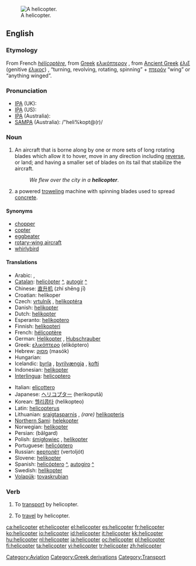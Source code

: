 [[Image:Bell 206L3 (D-HASA).jpg|thumb|right|A helicopter.]]
==English==

===Etymology===
From French ''[[hélicoptère]]'', from [[Greek]] [[ελικόπτερον]] {{italbrac|helikopteron}}, from [[Ancient Greek]] [[έλιξ]] (genitive [[έλικος]]) {{italbrac|helix}}, {{italbrac|helikos}} “turning, revolving, rotating, spinning” + [[πτερόν]] {{italbrac|pteron}} “wing” or “anything winged”.

===Pronunciation===
* [[w:IPA|IPA]] (UK): {{IPAchar|/ˈheliˌkɒptə(r)/}}
* [[w:IPA|IPA]] (US): {{IPAchar|/ˈhɛlɪˌkɔptəɻ/}}
* [[w:IPA|IPA]] (Australia): {{IPAchar|/ˈheliˌkoptə(r)/}}
* [[w:SAMPA|SAMPA]] (Australia): /"heli%kopt@(r)/

===Noun===
{{en-noun}}

# An aircraft that is borne along by one or more sets of long rotating blades which allow it to hover, move in any direction including [[reverse]], or land; and having a smaller set of blades on its tail that stabilize the aircraft.
#: ''We flew over the city in a '''helicopter'''''.
# a powered [[trowel]]ing machine with spinning blades used to spread [[concrete]].

====Synonyms====
* [[chopper]] {{italbrac|informal}}
* [[copter]] {{italbrac|informal}}
* [[eggbeater]] {{italbrac|slang}}
* [[rotary-wing aircraft]] {{italbrac|technical}}
* [[whirlybird]] {{italbrac|slang}}

====Translations====
{{trans-top|aircraft}}
* Arabic: {{Arab|[[طائرة عامودية]]}} {{unicode|(ʈā’ira ʕamudíyya)}} {{f}}, {{Arab|[[هليكوبتر]]}} {{unicode|(hélikobtar)}} {{m}}
* [[Catalan]]: [[helicòpter]] {{m}} [[:ca:helicòpter|^]], [[autogir]] {{m}} [[:ca:autogir|^]]
* Chinese: [[直升机]] (zhí shēng jī)
* Croatian: helikoper {{m}}
* Czech: [[vrtulník]] {{m}}, [[helikoptéra]] {{f}}
* Danish: [[helikopter]]
* Dutch: [[helikopter]] {{m}}
* Esperanto: [[helikoptero]]
* Finnish: [[helikopteri]]
* French: [[hélicoptère]] {{m}}
* German: [[Helikopter]] {{m}}, [[Hubschrauber]] {{m}}
* Greek: [[ελικόπτερο]] (elikóptero) {{n}}
* Hebrew: [[מסוק]] (masók) {{m}}
* Hungarian: {{t|hu|helikopter}}
* Icelandic: [[þyrla]] {{f}}, [[þyrilvængja]] {{f}} {{italbrac|obsolete}}, [[kofti]] {{m}} {{italbrac|obsolete}}
* Indonesian: [[helikopter]]
* [[Interlingua]]: [[helicoptero]]
{{trans-mid}}
* Italian: [[elicottero]] {{m}}
* Japanese: [[ヘリコプター]] (herikoputā)
* Korean: [[헬리콥타]] (helikopteo)
* Latin: [[helicopterus]] {{m}}
* Lithuanian: [[sraigtasparnis]] {{m}}, ''(rare)'' [[helikopteris]] {{m}}
* [[Northern Sami]]: [[helekopter]]
* Norwegian: [[helikopter]] {{n}}
* Persian: {{fa-Arab|[[بالگرد]]}} (bâlgard)
* Polish: [[śmigłowiec]] {{m}}, [[helikopter]] {{m}}
* Portuguese: [[helicóptero]] {{m}}
* Russian: [[вертолёт]] (vertoljót) {{m}}
* Slovene: [[helikopter]] {{m}}
* Spanish: [[helicóptero]] {{m}} [[:es:helicóptero|^]], [[autogiro]] {{m}} [[:es:autogiro|^]]
* Swedish: [[helikopter]] {{c}}
* [[Volapük]]: [[tovaskrubian]]
{{trans-bottom}}

===Verb===
{{en-verb}}

# {{transitive}} To [[transport]] by helicopter.
# {{intransitive}} To [[travel]] by helicopter.

[[Category:Aviation]]
[[Category:Greek derivations]]
[[Category:Transport]]

[[ca:helicopter]]
[[et:helicopter]]
[[el:helicopter]]
[[es:helicopter]]
[[fr:helicopter]]
[[ko:helicopter]]
[[io:helicopter]]
[[id:helicopter]]
[[it:helicopter]]
[[kk:helicopter]]
[[hu:helicopter]]
[[nl:helicopter]]
[[ja:helicopter]]
[[oc:helicopter]]
[[pl:helicopter]]
[[fi:helicopter]]
[[ta:helicopter]]
[[vi:helicopter]]
[[tr:helicopter]]
[[zh:helicopter]]